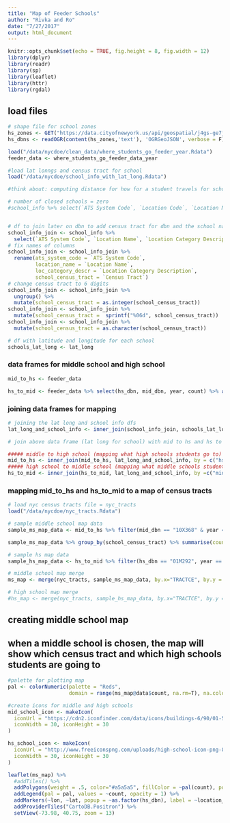 ```yaml
---
title: "Map of Feeder Schools"
author: "Rivka and Ro"
date: "7/27/2017"
output: html_document
---
```


```r
knitr::opts_chunk$set(echo = TRUE, fig.height = 8, fig.width = 12)
library(dplyr)
library(readr)
library(sp)
library(leaflet)
library(httr)
library(rgdal)
```

## load files

```r

# shape file for school zones
hs_zones <- GET("https://data.cityofnewyork.us/api/geospatial/j4gs-ge7j?method=export&format=GeoJSON")
hs_dbns <- readOGR(content(hs_zones,'text'), 'OGRGeoJSON', verbose = F)

load("/data/nycdoe/clean_data/where_students_go_feeder_year.Rdata")
feeder_data <- where_students_go_feeder_data_year

#load lat lonngs and census tract for school
load("/data/nycdoe/school_info_with_lat_long.Rdata")


```

```r

#think about: computing distance for how for a student travels for schools

# number of closed schools = zero
#school_info %>% select(`ATS System Code`, `Location Code`, `Location Name`, `Managed By Name`, `Location Category Description`,  `Census Tract`) #%>% group_by(`Status Description`) %>% summarise()


# df to join later on dbn to add census tract for dbn and the school name
school_info_join <- school_info %>% 
  select(`ATS System Code`, `Location Name`, `Location Category Description`, `Census Tract`)
# fix names of columns
school_info_join <- school_info_join %>% 
  rename(ats_system_code = `ATS System Code`, 
         location_name = `Location Name`, 
         loc_category_descr = `Location Category Description`, 
         school_census_tract = `Census Tract`)
# change census tract to 6 digits
school_info_join <- school_info_join %>% 
  ungroup() %>% 
  mutate(school_census_tract = as.integer(school_census_tract))
school_info_join <- school_info_join %>%
  mutate(school_census_tract =  sprintf("%06d", school_census_tract))
school_info_join <- school_info_join %>%
  mutate(school_census_tract = as.character(school_census_tract))

# df with latitude and longitude for each school
schools_lat_long <- lat_long

```


### data frames for middle school and high school
```r

mid_to_hs <- feeder_data

hs_to_mid <- feeder_data %>% select(hs_dbn, mid_dbn, year, count) %>% arrange(hs_dbn)

```


### joining data frames for mapping
```r

# joining the lat long and school info dfs
lat_long_and_school_info <- inner_join(school_info_join, schools_lat_long, by = c("ats_system_code" = "dbn"))

# join above data frame (lat long for school) with mid to hs and hs to mid dfs

##### middle to high school (mapping what high schools students go to)
mid_to_hs <- inner_join(mid_to_hs, lat_long_and_school_info, by = c("hs_dbn" = "ats_system_code"))
##### high school to middle school (mapping what middle schools students come from)
hs_to_mid <- inner_join(hs_to_mid, lat_long_and_school_info, by =c("mid_dbn" = "ats_system_code"))


```

### mapping mid_to_hs and hs_to_mid to a map of census tracts
```r

# load nyc census tracts file = nyc_tracts
load("/data/nycdoe/nyc_tracts.Rdata")

# sample middle school map data
sample_ms_map_data <- mid_to_hs %>% filter(mid_dbn == "10X368" & year == 2014)

sample_ms_map_data %>% group_by(school_census_tract) %>% summarise(count = n())

# sample hs map data
sample_hs_map_data <- hs_to_mid %>% filter(hs_dbn == "01M292", year == 2010)

# middle school map merge
ms_map <- merge(nyc_tracts, sample_ms_map_data, by.x="TRACTCE", by.y = "school_census_tract")

# high school map merge
#hs_map <- merge(nyc_tracts, sample_hs_map_data, by.x="TRACTCE", by.y = "school_census_tract")

```


## creating middle school map
## when a middle school is chosen, the map will show which census tract and which high schools students are going to
```r


#palette for plotting map
pal <- colorNumeric(palette = "Reds",
                    domain = range(ms_map@data$count, na.rm=T), na.color="transparent")

#create icons for middle and high schools
mid_school_icon <- makeIcon(
  iconUrl = "https://cdn2.iconfinder.com/data/icons/buildings-6/90/01-512.png",
  iconWidth = 30, iconHeight = 30
)

hs_school_icon <- makeIcon(
  iconUrl = "http://www.freeiconspng.com/uploads/high-school-icon-png-8.png",
  iconWidth = 30, iconHeight = 30
)

leaflet(ms_map) %>%
  #addTiles() %>% 
  addPolygons(weight = .5, color="#a5a5a5", fillColor = ~pal(count), popup = ~paste("Number of Students:", count, "</br>School Name:", location_name), fillOpacity = .7) %>% 
  addLegend(pal = pal, values = ~count, opacity = 1) %>%
  addMarkers(~lon, ~lat, popup = ~as.factor(hs_dbn), label = ~location_name, icon = hs_school_icon) %>%
  addProviderTiles("CartoDB.Positron") %>%
  setView(-73.98, 40.75, zoom = 13)


```



